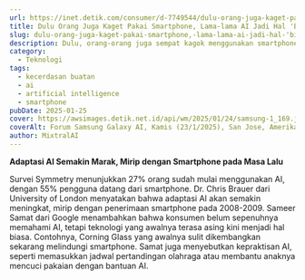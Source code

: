 ```yaml
---
url: https://inet.detik.com/consumer/d-7749544/dulu-orang-juga-kaget-pakai-smartphone-lama-lama-ai-jadi-hal-biasa
title: Dulu Orang Juga Kaget Pakai Smartphone, Lama-lama AI Jadi Hal 'Biasa'
slug: dulu-orang-juga-kaget-pakai-smartphone,-lama-lama-ai-jadi-hal-'biasa'
description: Dulu, orang-orang juga sempat kagok menggunakan smartphone, tapi lama kelamaan makin terbiasa. Begitu juga yang diramalkan akan terjadi pada adaptasi AI.
category:
  - Teknologi
tags:
  - kecerdasan buatan
  - ai
  - artificial intelligence
  - smartphone
pubDate: 2025-01-25
cover: https://awsimages.detik.net.id/api/wm/2025/01/24/samsung-1_169.jpeg?wid=54&w=650&v=1&t=jpeg
coverAlt: Forum Samsung Galaxy AI, Kamis (23/1/2025), San Jose, Amerika Serikat. Foto Aisyah Kamaliah/detikINET
author: MixtralAI
---
```

**Adaptasi AI Semakin Marak, Mirip dengan Smartphone pada Masa Lalu**

Survei Symmetry menunjukkan 27% orang sudah mulai menggunakan AI, dengan 55% pengguna datang dari smartphone. Dr. Chris Brauer dari University of London menyatakan bahwa adaptasi AI akan semakin meningkat, mirip dengan penerimaan smartphone pada 2008-2009. Sameer Samat dari Google menambahkan bahwa konsumen belum sepenuhnya memahami AI, tetapi teknologi yang awalnya terasa asing kini menjadi hal biasa. Contohnya, Corning Glass yang awalnya sulit dikembangkan sekarang melindungi smartphone. Samat juga menyebutkan kepraktisan AI, seperti memasukkan jadwal pertandingan olahraga atau membantu anaknya mencuci pakaian dengan bantuan AI.
